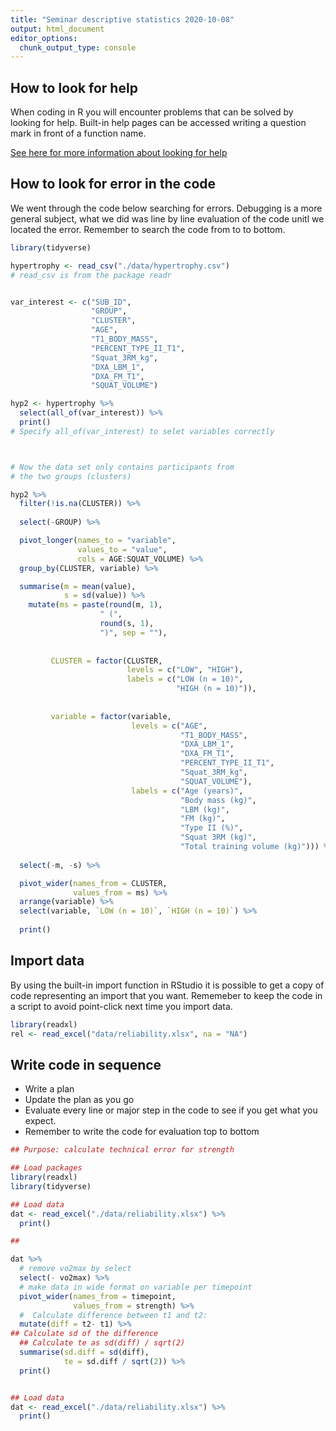```yaml
---
title: "Seminar descriptive statistics 2020-10-08"
output: html_document
editor_options: 
  chunk_output_type: console
---
```




## How to look for help

When coding in R you will encounter problems that can be solved by looking for help. Built-in help pages can be accessed writing a question mark in front of a function name.  

[See here for more information about looking for help](https://www.r-project.org/help.html)


## How to look for error in the code

We went through the code below searching for errors. Debugging is a more general subject, what we did was line by line evaluation of the code unitl we located the error. Remember to search the code from to to bottom. 

```r
library(tidyverse)

hypertrophy <- read_csv("./data/hypertrophy.csv")
# read_csv is from the package readr


var_interest <- c("SUB_ID", 
                  "GROUP", 
                  "CLUSTER", 
                  "AGE", 
                  "T1_BODY_MASS",
                  "PERCENT_TYPE_II_T1",
                  "Squat_3RM_kg", 
                  "DXA_LBM_1", 
                  "DXA_FM_T1",
                  "SQUAT_VOLUME")

hyp2 <- hypertrophy %>%
  select(all_of(var_interest)) %>%
  print()
# Specify all_of(var_interest) to selet variables correctly



# Now the data set only contains participants from 
# the two groups (clusters)

hyp2 %>%
  filter(!is.na(CLUSTER)) %>%
  
  select(-GROUP) %>%

  pivot_longer(names_to = "variable", 
               values_to = "value", 
               cols = AGE:SQUAT_VOLUME) %>%
  group_by(CLUSTER, variable) %>%

  summarise(m = mean(value), 
            s = sd(value)) %>% 
    mutate(ms = paste(round(m, 1), 
                    " (", 
                    round(s, 1), 
                    ")", sep = ""),
  
         
         CLUSTER = factor(CLUSTER, 
                          levels = c("LOW", "HIGH"), 
                          labels = c("LOW (n = 10)", 
                                     "HIGH (n = 10)")),
 
         
         variable = factor(variable, 
                           levels = c("AGE", 
                                      "T1_BODY_MASS", 
                                      "DXA_LBM_1", 
                                      "DXA_FM_T1", 
                                      "PERCENT_TYPE_II_T1", 
                                      "Squat_3RM_kg", 
                                      "SQUAT_VOLUME"), 
                           labels = c("Age (years)", 
                                      "Body mass (kg)", 
                                      "LBM (kg)", 
                                      "FM (kg)", 
                                      "Type II (%)", 
                                      "Squat 3RM (kg)", 
                                      "Total training volume (kg)"))) %>%
 
  select(-m, -s) %>%

  pivot_wider(names_from = CLUSTER, 
              values_from = ms) %>%
  arrange(variable) %>%
  select(variable, `LOW (n = 10)`, `HIGH (n = 10)`) %>%
  
  print()

```

## Import data

By using the built-in import function in RStudio it is possible to get a copy of code representing an import that you want. Rememeber to keep the code in a script to avoid point-click next time you import data.

```r
library(readxl)
rel <- read_excel("data/reliability.xlsx", na = "NA")
```


## Write code in sequence

- Write a plan
- Update the plan as you go
- Evaluate every line or major step in the code to see if you get what you expect. 
- Remember to write the code for evaluation top to bottom

```r

## Purpose: calculate technical error for strength

## Load packages
library(readxl)
library(tidyverse)

## Load data 
dat <- read_excel("./data/reliability.xlsx") %>%
  print()

##

dat %>%
  # remove vo2max by select
  select(- vo2max) %>%
  # make data in wide format on variable per timepoint
  pivot_wider(names_from = timepoint, 
              values_from = strength) %>%
  #  Calculate difference between t1 and t2:
  mutate(diff = t2- t1) %>%
## Calculate sd of the difference
  ## Calculate te as sd(diff) / sqrt(2)
  summarise(sd.diff = sd(diff),
            te = sd.diff / sqrt(2)) %>%
  print()


## Load data 
dat <- read_excel("./data/reliability.xlsx") %>%
  print()



```






